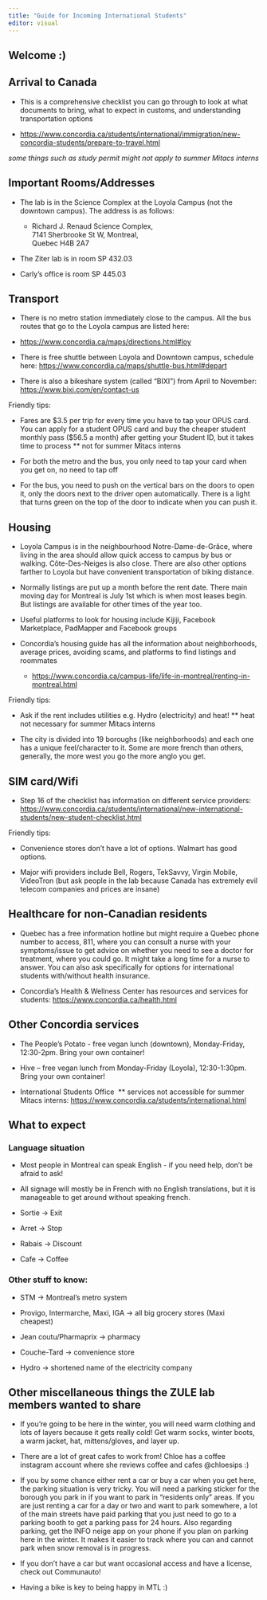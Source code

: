 ```yaml
---
title: "Guide for Incoming International Students"
editor: visual
---
```


## Welcome :)

## Arrival to Canada

-   This is a comprehensive checklist you can go through to look at what documents to bring, what to expect in customs, and understanding transportation options

-   <https://www.concordia.ca/students/international/immigration/new-concordia-students/prepare-to-travel.html>

::: callout-tip
*some things such as study permit might not apply to summer Mitacs interns*
:::

## Important Rooms/Addresses

-   The lab is in the Science Complex at the Loyola Campus (not the downtown campus). The address is as follows:

    -   Richard J. Renaud Science Complex,\
        7141 Sherbrooke St W, Montreal,\
        Quebec H4B 2A7

-   The Ziter lab is in room SP 432.03

-   Carly's office is room SP 445.03

## Transport

-   There is no metro station immediately close to the campus. All the bus routes that go to the Loyola campus are listed here:

-   <https://www.concordia.ca/maps/directions.html#loy>

-   There is free shuttle between Loyola and Downtown campus, schedule here: <https://www.concordia.ca/maps/shuttle-bus.html#depart>

-   There is also a bikeshare system (called "BIXI") from April to November: <https://www.bixi.com/en/contact-us>  

Friendly tips:

-   Fares are \$3.5 per trip for every time you have to tap your OPUS card. You can apply for a student OPUS card and buy the cheaper student monthly pass (\$56.5 a month) after getting your Student ID, but it takes time to process \*\* not for summer Mitacs interns

-   For both the metro and the bus, you only need to tap your card when you get on, no need to tap off

-   For the bus, you need to push on the vertical bars on the doors to open it, only the doors next to the driver open automatically. There is a light that turns green on the top of the door to indicate when you can push it.

## Housing

-   Loyola Campus is in the neighbourhood Notre-Dame-de-Grâce, where living in the area should allow quick access to campus by bus or walking. Côte-Des-Neiges is also close. There are also other options farther to Loyola but have convenient transportation of biking distance. 

-   Normally listings are put up a month before the rent date. There main moving day for Montreal is July 1st which is when most leases begin. But listings are available for other times of the year too.

-   Useful platforms to look for housing include Kijiji, Facebook Marketplace, PadMapper and Facebook groups

-   Concordia's housing guide has all the information about neighborhoods, average prices, avoiding scams, and platforms to find listings and roommates

    -   <https://www.concordia.ca/campus-life/life-in-montreal/renting-in-montreal.html>

Friendly tips:

-   Ask if the rent includes utilities e.g. Hydro (electricity) and heat! \*\* heat not necessary for summer Mitacs interns

-   The city is divided into 19 boroughs (like neighborhoods) and each one has a unique feel/character to it. Some are more french than others, generally, the more west you go the more anglo you get.

## SIM card/Wifi

-   Step 16 of the checklist has information on different service providers: <https://www.concordia.ca/students/international/new-international-students/new-student-checklist.html>

Friendly tips:

-   Convenience stores don't have a lot of options. Walmart has good options.

-   Major wifi providers include Bell, Rogers, TekSavvy, Virgin Mobile, VideoTron (but ask people in the lab because Canada has extremely evil telecom companies and prices are insane)

## Healthcare for non-Canadian residents

-   Quebec has a free information hotline but might require a Quebec phone number to access, 811, where you can consult a nurse with your symptoms/issue to get advice on whether you need to see a doctor for treatment, where you could go. It might take a long time for a nurse to answer. You can also ask specifically for options for international students with/without health insurance.

-   Concordia's Health & Wellness Center has resources and services for students: <https://www.concordia.ca/health.html>

## Other Concordia services

-   The People's Potato - free vegan lunch (downtown), Monday-Friday, 12:30-2pm. Bring your own container! 

-   Hive -- free vegan lunch from Monday-Friday (Loyola), 12:30-1:30pm. Bring your own container!

-   International Students Office  \*\* services not accessible for summer Mitacs interns: <https://www.concordia.ca/students/international.html>

## What to expect

### Language situation

-   Most people in Montreal can speak English - if you need help, don't be afraid to ask!

-   All signage will mostly be in French with no English translations, but it is manageable to get around without speaking french.

::: callout-note
-   Sortie → Exit

<!-- -->

-   Arret → Stop

-   Rabais → Discount

-   Cafe → Coffee
:::

### Other stuff to know:

-   STM → Montreal's metro system

-   Provigo, Intermarche, Maxi, IGA → all big grocery stores (Maxi cheapest)

-   Jean coutu/Pharmaprix → pharmacy

-   Couche-Tard → convenience store

-   Hydro → shortened name of the electricity company

## Other miscellaneous things the ZULE lab members wanted to share

-   If you're going to be here in the winter, you will need warm clothing and lots of layers because it gets really cold! Get warm socks, winter boots, a warm jacket, hat, mittens/gloves, and layer up. 

-   There are a lot of great cafes to work from! Chloe has a coffee instagram account where she reviews coffee and cafes \@chloesips :) 

-   If you by some chance either rent a car or buy a car when you get here, the parking situation is very tricky. You will need a parking sticker for the borough you park in if you want to park in "residents only" areas. If you are just renting a car for a day or two and want to park somewhere, a lot of the main streets have paid parking that you just need to go to a parking booth to get a parking pass for 24 hours. Also regarding parking, get the INFO neige app on your phone if you plan on parking here in the winter. It makes it easier to track where you can and cannot park when snow removal is in progress.

-   If you don't have a car but want occasional access and have a license, check out Communauto!

-   Having a bike is key to being happy in MTL :)
